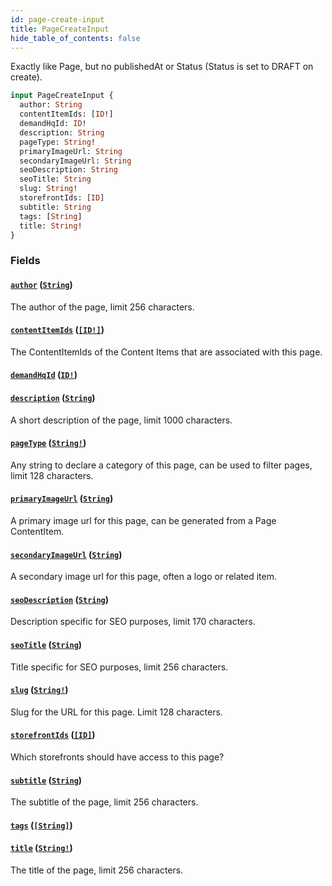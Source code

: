 ```yaml
---
id: page-create-input
title: PageCreateInput
hide_table_of_contents: false
---
```



Exactly like Page, but no publishedAt or Status (Status is set to DRAFT on create).

```graphql
input PageCreateInput {
  author: String
  contentItemIds: [ID!]
  demandHqId: ID!
  description: String
  pageType: String!
  primaryImageUrl: String
  secondaryImageUrl: String
  seoDescription: String
  seoTitle: String
  slug: String!
  storefrontIds: [ID]
  subtitle: String
  tags: [String]
  title: String!
}
```


### Fields

#### [`author`](#) ([`String`](/demand/api/graphql-admin/reference/scalars/string))

The author of the page, limit 256 characters.


#### [`contentItemIds`](#) ([`[ID!]`](/demand/api/graphql-admin/reference/scalars/id))

The ContentItemIds of the Content Items that are associated with this page.


#### [`demandHqId`](#) ([`ID!`](/demand/api/graphql-admin/reference/scalars/id))




#### [`description`](#) ([`String`](/demand/api/graphql-admin/reference/scalars/string))

A short description of the page, limit 1000 characters.


#### [`pageType`](#) ([`String!`](/demand/api/graphql-admin/reference/scalars/string))

Any string to declare a category of this page, can be used to filter pages, limit 128 characters.


#### [`primaryImageUrl`](#) ([`String`](/demand/api/graphql-admin/reference/scalars/string))

A primary image url for this page, can be generated from a Page ContentItem.


#### [`secondaryImageUrl`](#) ([`String`](/demand/api/graphql-admin/reference/scalars/string))

A secondary image url for this page, often a logo or related item.


#### [`seoDescription`](#) ([`String`](/demand/api/graphql-admin/reference/scalars/string))

Description specific for SEO purposes, limit 170 characters.


#### [`seoTitle`](#) ([`String`](/demand/api/graphql-admin/reference/scalars/string))

Title specific for SEO purposes, limit 256 characters.


#### [`slug`](#) ([`String!`](/demand/api/graphql-admin/reference/scalars/string))

Slug for the URL for this page. Limit 128 characters.


#### [`storefrontIds`](#) ([`[ID]`](/demand/api/graphql-admin/reference/scalars/id))

Which storefronts should have access to this page?


#### [`subtitle`](#) ([`String`](/demand/api/graphql-admin/reference/scalars/string))

The subtitle of the page, limit 256 characters.


#### [`tags`](#) ([`[String]`](/demand/api/graphql-admin/reference/scalars/string))




#### [`title`](#) ([`String!`](/demand/api/graphql-admin/reference/scalars/string))

The title of the page, limit 256 characters.




